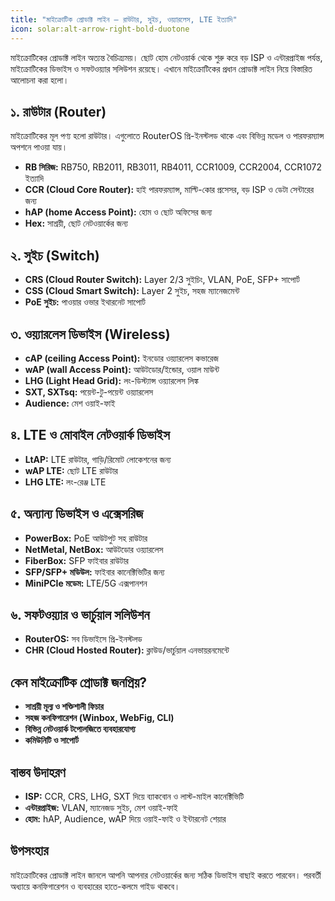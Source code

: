 ```yaml
---
title: "মাইক্রোটিক প্রোডাক্ট লাইন – রাউটার, সুইচ, ওয়্যারলেস, LTE ইত্যাদি"
icon: solar:alt-arrow-right-bold-duotone
---
```


মাইক্রোটিকের প্রোডাক্ট লাইন অত্যন্ত বৈচিত্র্যময়। ছোট হোম নেটওয়ার্ক থেকে শুরু করে বড় ISP ও এন্টারপ্রাইজ পর্যন্ত, মাইক্রোটিকের ডিভাইস ও সফটওয়্যার সলিউশন রয়েছে। এখানে মাইক্রোটিকের প্রধান প্রোডাক্ট লাইন নিয়ে বিস্তারিত আলোচনা করা হলো।

## ১. রাউটার (Router)

মাইক্রোটিকের মূল পণ্য হলো রাউটার। এগুলোতে RouterOS প্রি-ইনস্টলড থাকে এবং বিভিন্ন মডেল ও পারফরম্যান্স অপশনে পাওয়া যায়।

- **RB সিরিজ:** RB750, RB2011, RB3011, RB4011, CCR1009, CCR2004, CCR1072 ইত্যাদি
- **CCR (Cloud Core Router):** হাই পারফরম্যান্স, মাল্টি-কোর প্রসেসর, বড় ISP ও ডেটা সেন্টারের জন্য
- **hAP (home Access Point):** হোম ও ছোট অফিসের জন্য
- **Hex:** সাশ্রয়ী, ছোট নেটওয়ার্কের জন্য

## ২. সুইচ (Switch)

- **CRS (Cloud Router Switch):** Layer 2/3 সুইচিং, VLAN, PoE, SFP+ সাপোর্ট
- **CSS (Cloud Smart Switch):** Layer 2 সুইচ, সহজ ম্যানেজমেন্ট
- **PoE সুইচ:** পাওয়ার ওভার ইথারনেট সাপোর্ট

## ৩. ওয়্যারলেস ডিভাইস (Wireless)

- **cAP (ceiling Access Point):** ইনডোর ওয়্যারলেস কভারেজ
- **wAP (wall Access Point):** আউটডোর/ইন্ডোর, ওয়াল মাউন্ট
- **LHG (Light Head Grid):** লং-ডিস্ট্যান্স ওয়্যারলেস লিঙ্ক
- **SXT, SXTsq:** পয়েন্ট-টু-পয়েন্ট ওয়্যারলেস
- **Audience:** মেশ ওয়াই-ফাই

## ৪. LTE ও মোবাইল নেটওয়ার্ক ডিভাইস

- **LtAP:** LTE রাউটার, গাড়ি/রিমোট লোকেশনের জন্য
- **wAP LTE:** ছোট LTE রাউটার
- **LHG LTE:** লং-রেঞ্জ LTE

## ৫. অন্যান্য ডিভাইস ও এক্সেসরিজ

- **PowerBox:** PoE আউটপুট সহ রাউটার
- **NetMetal, NetBox:** আউটডোর ওয়্যারলেস
- **FiberBox:** SFP ফাইবার রাউটার
- **SFP/SFP+ মডিউল:** ফাইবার কানেক্টিভিটির জন্য
- **MiniPCIe মডেম:** LTE/5G এক্সপানশন

## ৬. সফটওয়্যার ও ভার্চুয়াল সলিউশন

- **RouterOS:** সব ডিভাইসে প্রি-ইনস্টলড
- **CHR (Cloud Hosted Router):** ক্লাউড/ভার্চুয়াল এনভায়রনমেন্টে

## কেন মাইক্রোটিক প্রোডাক্ট জনপ্রিয়?
- **সাশ্রয়ী মূল্য ও শক্তিশালী ফিচার**
- **সহজ কনফিগারেশন (Winbox, WebFig, CLI)**
- **বিভিন্ন নেটওয়ার্ক টপোলজিতে ব্যবহারযোগ্য**
- **কমিউনিটি ও সাপোর্ট**

## বাস্তব উদাহরণ
- **ISP:** CCR, CRS, LHG, SXT দিয়ে ব্যাকবোন ও লাস্ট-মাইল কানেক্টিভিটি
- **এন্টারপ্রাইজ:** VLAN, ম্যানেজড সুইচ, মেশ ওয়াই-ফাই
- **হোম:** hAP, Audience, wAP দিয়ে ওয়াই-ফাই ও ইন্টারনেট শেয়ার

## উপসংহার
মাইক্রোটিকের প্রোডাক্ট লাইন জানলে আপনি আপনার নেটওয়ার্কের জন্য সঠিক ডিভাইস বাছাই করতে পারবেন। পরবর্তী অধ্যায়ে কনফিগারেশন ও ব্যবহারের হাতে-কলমে গাইড থাকবে।
